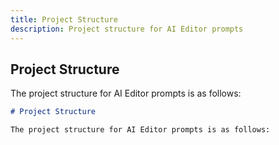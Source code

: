 ```yaml
---
title: Project Structure
description: Project structure for AI Editor prompts
---
```


## Project Structure

The project structure for AI Editor prompts is as follows:

```markdown
# Project Structure

The project structure for AI Editor prompts is as follows:
```
